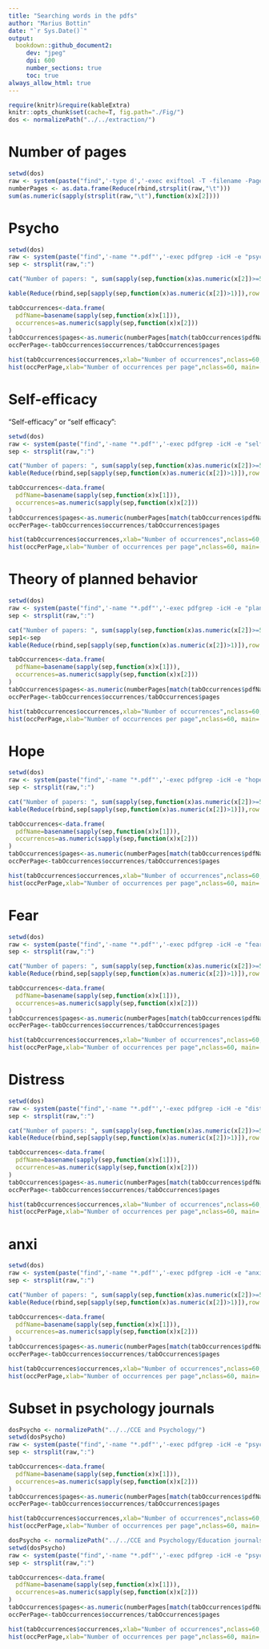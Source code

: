 ```yaml
---
title: "Searching words in the pdfs"
author: "Marius Bottin"
date: "`r Sys.Date()`"
output: 
  bookdown::github_document2:
     dev: "jpeg"
     dpi: 600
     number_sections: true
     toc: true
always_allow_html: true
---
```



```r
require(knitr)&require(kableExtra)
knitr::opts_chunk$set(cache=T, fig.path="./Fig/")
dos <- normalizePath("../../extraction/")
```
# Number of pages

```r
setwd(dos)
raw <- system(paste("find",'-type d','-exec exiftool -T -filename -PageCount -s3 -ext pdf {} \\;'),intern = T)
numberPages <- as.data.frame(Reduce(rbind,strsplit(raw,"\t")))
sum(as.numeric(sapply(strsplit(raw,"\t"),function(x)x[2])))
```

# Psycho

```r
setwd(dos)
raw <- system(paste("find",'-name "*.pdf"','-exec pdfgrep -icH -e "psycho" {} \\;'),intern = T)
sep <- strsplit(raw,":")
```


```r
cat("Number of papers: ", sum(sapply(sep,function(x)as.numeric(x[2])>=5)), "/", length(sep), "include the word 5 times or more\n" )

kable(Reduce(rbind,sep[sapply(sep,function(x)as.numeric(x[2])>1)]),row.names = NA)
```


```r
tabOccurrences<-data.frame(
  pdfName=basename(sapply(sep,function(x)x[1])),
  occurrences=as.numeric(sapply(sep,function(x)x[2]))
)
tabOccurrences$pages<-as.numeric(numberPages[match(tabOccurrences$pdfName,numberPages$V1),2])
occPerPage<-tabOccurrences$occurrences/tabOccurrences$pages

hist(tabOccurrences$occurrences,xlab="Number of occurrences",nclass=60, main='*psycho*',ylab="Number of documents")
hist(occPerPage,xlab="Number of occurrences per page",nclass=60, main='*psycho*',ylab="Number of documents")

```

# Self-efficacy

"Self-efficacy" or "self efficacy":

```r
setwd(dos)
raw <- system(paste("find",'-name "*.pdf"','-exec pdfgrep -icH -e "self.efficacy" {} \\;'),intern = T)
sep <- strsplit(raw,":")
```


```r
cat("Number of papers: ", sum(sapply(sep,function(x)as.numeric(x[2])>=5)), "/", length(sep), "include the word 5 times or more\n" )
kable(Reduce(rbind,sep[sapply(sep,function(x)as.numeric(x[2])>1)]),row.names = NA)
```


```r
tabOccurrences<-data.frame(
  pdfName=basename(sapply(sep,function(x)x[1])),
  occurrences=as.numeric(sapply(sep,function(x)x[2]))
)
tabOccurrences$pages<-as.numeric(numberPages[match(tabOccurrences$pdfName,numberPages$V1),2])
occPerPage<-tabOccurrences$occurrences/tabOccurrences$pages

hist(tabOccurrences$occurrences,xlab="Number of occurrences",nclass=60, main='*self.efficacy*',ylab="Number of documents")
hist(occPerPage,xlab="Number of occurrences per page",nclass=60, main='*self.efficacy*',ylab="Number of documents")
```


# Theory of planned behavior

```r
setwd(dos)
raw <- system(paste("find",'-name "*.pdf"','-exec pdfgrep -icH -e "planned[ -]behaviou?r" {} \\;'),intern = T)
sep <- strsplit(raw,":")
```


```r
cat("Number of papers: ", sum(sapply(sep,function(x)as.numeric(x[2])>=5)), "/", length(sep), "include the word 5 times or more\n" )
sep1<-sep
kable(Reduce(rbind,sep[sapply(sep,function(x)as.numeric(x[2])>1)]),row.names = NA)
```


```r
tabOccurrences<-data.frame(
  pdfName=basename(sapply(sep,function(x)x[1])),
  occurrences=as.numeric(sapply(sep,function(x)x[2]))
)
tabOccurrences$pages<-as.numeric(numberPages[match(tabOccurrences$pdfName,numberPages$V1),2])
occPerPage<-tabOccurrences$occurrences/tabOccurrences$pages

hist(tabOccurrences$occurrences,xlab="Number of occurrences",nclass=60, main='*planned.behaviou?r*',ylab="Number of documents")
hist(occPerPage,xlab="Number of occurrences per page",nclass=60, main='*planned.behaviou?r*',ylab="Number of documents")
```


# Hope


```r
setwd(dos)
raw <- system(paste("find",'-name "*.pdf"','-exec pdfgrep -icH -e "hope" {} \\;'),intern = T)
sep <- strsplit(raw,":")
```


```r
cat("Number of papers: ", sum(sapply(sep,function(x)as.numeric(x[2])>=5)), "/", length(sep), "include the word 5 times or more\n" )
kable(Reduce(rbind,sep[sapply(sep,function(x)as.numeric(x[2])>1)]),row.names = NA)
```


```r
tabOccurrences<-data.frame(
  pdfName=basename(sapply(sep,function(x)x[1])),
  occurrences=as.numeric(sapply(sep,function(x)x[2]))
)
tabOccurrences$pages<-as.numeric(numberPages[match(tabOccurrences$pdfName,numberPages$V1),2])
occPerPage<-tabOccurrences$occurrences/tabOccurrences$pages

hist(tabOccurrences$occurrences,xlab="Number of occurrences",nclass=60, main='*hope*',ylab="Number of documents")
hist(occPerPage,xlab="Number of occurrences per page",nclass=60, main='*hope*',ylab="Number of documents")
```

# Fear


```r
setwd(dos)
raw <- system(paste("find",'-name "*.pdf"','-exec pdfgrep -icH -e "fear" {} \\;'),intern = T)
sep <- strsplit(raw,":")
```


```r
cat("Number of papers: ", sum(sapply(sep,function(x)as.numeric(x[2])>=5)), "/", length(sep), "include the word 5 times or more\n" )
kable(Reduce(rbind,sep[sapply(sep,function(x)as.numeric(x[2])>1)]),row.names = NA)
```


```r
tabOccurrences<-data.frame(
  pdfName=basename(sapply(sep,function(x)x[1])),
  occurrences=as.numeric(sapply(sep,function(x)x[2]))
)
tabOccurrences$pages<-as.numeric(numberPages[match(tabOccurrences$pdfName,numberPages$V1),2])
occPerPage<-tabOccurrences$occurrences/tabOccurrences$pages

hist(tabOccurrences$occurrences,xlab="Number of occurrences",nclass=60, main='*fear*',ylab="Number of documents")
hist(occPerPage,xlab="Number of occurrences per page",nclass=60, main='*fear*',ylab="Number of documents")
```

# Distress


```r
setwd(dos)
raw <- system(paste("find",'-name "*.pdf"','-exec pdfgrep -icH -e "distress" {} \\;'),intern = T)
sep <- strsplit(raw,":")
```


```r
cat("Number of papers: ", sum(sapply(sep,function(x)as.numeric(x[2])>=5)), "/", length(sep), "include the word 5 times or more\n" )
kable(Reduce(rbind,sep[sapply(sep,function(x)as.numeric(x[2])>1)]),row.names = NA)
```


```r
tabOccurrences<-data.frame(
  pdfName=basename(sapply(sep,function(x)x[1])),
  occurrences=as.numeric(sapply(sep,function(x)x[2]))
)
tabOccurrences$pages<-as.numeric(numberPages[match(tabOccurrences$pdfName,numberPages$V1),2])
occPerPage<-tabOccurrences$occurrences/tabOccurrences$pages

hist(tabOccurrences$occurrences,xlab="Number of occurrences",nclass=60, main='*distress*',ylab="Number of documents")
hist(occPerPage,xlab="Number of occurrences per page",nclass=60, main='*distress*',ylab="Number of documents")
```

# anxi


```r
setwd(dos)
raw <- system(paste("find",'-name "*.pdf"','-exec pdfgrep -icH -e "anxi" {} \\;'),intern = T)
sep <- strsplit(raw,":")
```


```r
cat("Number of papers: ", sum(sapply(sep,function(x)as.numeric(x[2])>=5)), "/", length(sep), "include the word 5 times or more\n" )
kable(Reduce(rbind,sep[sapply(sep,function(x)as.numeric(x[2])>1)]),row.names = NA)
```


```r
tabOccurrences<-data.frame(
  pdfName=basename(sapply(sep,function(x)x[1])),
  occurrences=as.numeric(sapply(sep,function(x)x[2]))
)
tabOccurrences$pages<-as.numeric(numberPages[match(tabOccurrences$pdfName,numberPages$V1),2])
occPerPage<-tabOccurrences$occurrences/tabOccurrences$pages

hist(tabOccurrences$occurrences,xlab="Number of occurrences",nclass=60, main='*anxi*',ylab="Number of documents")
hist(occPerPage,xlab="Number of occurrences per page",nclass=60, main='*anxi*',ylab="Number of documents")
```


# Subset in psychology journals

```r
dosPsycho <- normalizePath("../../CCE and Psychology/")
setwd(dosPsycho)
raw <- system(paste("find",'-name "*.pdf"','-exec pdfgrep -icH -e "psycho" {} \\;'),intern = T)
sep <- strsplit(raw,":")
```

```r
tabOccurrences<-data.frame(
  pdfName=basename(sapply(sep,function(x)x[1])),
  occurrences=as.numeric(sapply(sep,function(x)x[2]))
)
tabOccurrences$pages<-as.numeric(numberPages[match(tabOccurrences$pdfName,numberPages$V1),2])
occPerPage<-tabOccurrences$occurrences/tabOccurrences$pages

hist(tabOccurrences$occurrences,xlab="Number of occurrences",nclass=60, main='*psycho*',ylab="Number of documents")
hist(occPerPage,xlab="Number of occurrences per page",nclass=60, main='*psycho*',ylab="Number of documents")
```


```r
dosPsycho <- normalizePath("../../CCE and Psychology/Education journals/")
setwd(dosPsycho)
raw <- system(paste("find",'-name "*.pdf"','-exec pdfgrep -icH -e "psycho" {} \\;'),intern = T)
sep <- strsplit(raw,":")
```

```r
tabOccurrences<-data.frame(
  pdfName=basename(sapply(sep,function(x)x[1])),
  occurrences=as.numeric(sapply(sep,function(x)x[2]))
)
tabOccurrences$pages<-as.numeric(numberPages[match(tabOccurrences$pdfName,numberPages$V1),2])
occPerPage<-tabOccurrences$occurrences/tabOccurrences$pages

hist(tabOccurrences$occurrences,xlab="Number of occurrences",nclass=60, main='*psycho*',ylab="Number of documents")
hist(occPerPage,xlab="Number of occurrences per page",nclass=60, main='*psycho*',ylab="Number of documents")
```
